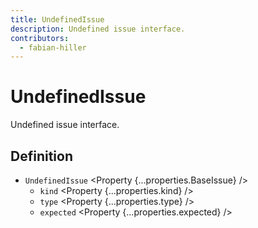 ```yaml
---
title: UndefinedIssue
description: Undefined issue interface.
contributors:
  - fabian-hiller
---
```



# UndefinedIssue

Undefined issue interface.

## Definition

- `UndefinedIssue` <Property {...properties.BaseIssue} />
  - `kind` <Property {...properties.kind} />
  - `type` <Property {...properties.type} />
  - `expected` <Property {...properties.expected} />
